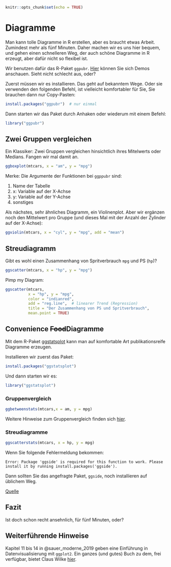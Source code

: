 

```r
knitr::opts_chunk$set(echo = TRUE)
```




# Diagramme


Man kann tolle Diagramme in R erstellen,
aber es braucht etwas Arbeit. 
Zumindest mehr als fünf Minuten.
Daher machen wir es uns hier bequem,
und gehen einen schnelleren Weg,
der auch schöne Diagramme in R erzeugt,
aber dafür nicht so flexibel ist.

Wir benutzen dafür das R-Paket `ggpubr`. 
[Hier](https://rpkgs.datanovia.com/ggpubr/index.html) können Sie sich Demos anschauen.
Sieht nicht schlecht aus, oder?

Zuerst müssen wir es installieren. Das geht auf bekanntem Wege.
Oder sie verwenden den folgenden Befehl,
ist vielleicht komfortabler für Sie,
Sie brauchen dann nur Copy-Pasten:


```r
install.packages("ggpubr")  # nur einmal
```


Dann starten wir das Paket durch Anhaken
oder wiederum mit einem Befehl:

```r
library("ggpubr")
```



## Zwei Gruppen vergleichen

Ein Klassiker: Zwei Gruppen vergleichen hinsichtlich ihres Mitelwerts oder Medians. Fangen wir mal damit an.


```r
ggboxplot(mtcars, x = "am", y = "mpg")
```


Merke: Die Argumente der Funktionen bei `ggppubr` sind:

1. Name der Tabelle
2. x: Variable auf der X-Achse
3. y: Variable auf der Y-Achse
4. sonstiges


Als nächstes, sehr ähnliches Diagramm, ein Violinenplot.
Aber wir ergänzen noch  den Mittelwert pro Gruppe  (und dieses Mal mit der Anzahl der Zylinder auf der X-Achse):

```r
ggviolin(mtcars, x = "cyl", y = "mpg", add = "mean")
```



## Streudiagramm

Gibt es wohl einen Zusammenhang von Spritverbrauch `mpg` und PS (`hp`)?

```r
ggscatter(mtcars, x = "hp", y = "mpg")
```


Pimp my Diagram:


```r
ggscatter(mtcars, 
          x = "hp", y = "mpg", 
          color = "indianred",
          add = "reg.line",  # linearer Trend (Regression)
          title = "Der Zusammenhang von PS und Spritverbrauch",
          mean.point = TRUE)
```


## Convenience ~~Food~~Diagramme

Mit dem R-Paket [ggstatsplot](https://indrajeetpatil.github.io/ggstatsplot/index.html) 
kann man auf komfortable Art publikationsreife Diagramme erzeugen. 

Installieren wir zuerst das Paket:


```r
install.packages("ggstatsplot")
```


Und dann starten wir es:

```r
library("ggstatsplot")
```


### Gruppenvergleich



```r
ggbetweenstats(mtcars,x = am, y = mpg)
```

Weitere Hinweise zum Gruppenvergleich finden sich [hier](https://indrajeetpatil.github.io/ggstatsplot/articles/web_only/ggbetweenstats.html).


### Streudiagramme


```r
ggscatterstats(mtcars, x = hp, y = mpg)
```

Wenn Sie folgende Fehlermeldung bekommen:

`
Error: Package 'ggside' is required for this function to work.
Please install it by running install.packages('ggside').
`

Dann sollten Sie das angefragte Paket, `ggside`, noch installieren auf üblichem Weg.



[Quelle](https://indrajeetpatil.github.io/ggstatsplot/articles/web_only/ggscatterstats.html)

## Fazit


Ist doch schon recht ansehnlich, für fünf Minuten, oder?



## Weiterführende Hinweise

Kapitel 11 bis 14 in @sauer_moderne_2019 geben eine Einführung in Datenvisualisierung mit `ggplot2`. Ein ganzes (und gutes) Buch zu dem, frei verfügbar, bietet Claus Wilke 
[hier](https://clauswilke.com/dataviz/).


